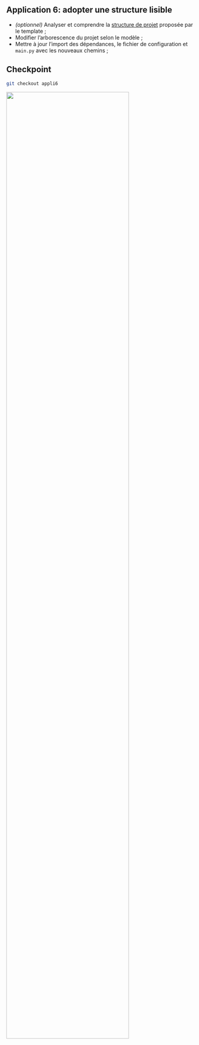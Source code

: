 ::: {.callout-tip}

## Application 6: adopter une structure lisible

- _(optionnel)_ Analyser et comprendre la [structure de projet](https://drivendata.github.io/cookiecutter-data-science/#directory-structure) proposée par le template ;
- Modifier l'arborescence du projet selon le modèle ;
- Mettre à jour l'import des dépendances, le fichier de configuration et `main.py` avec les nouveaux chemins ;
:::


::: {.callout-caution collapse="true"}
## Checkpoint

```.bash
git checkout appli6
```

![](/checkpoint.jpg){width=80% fig-align="center"}


:::
